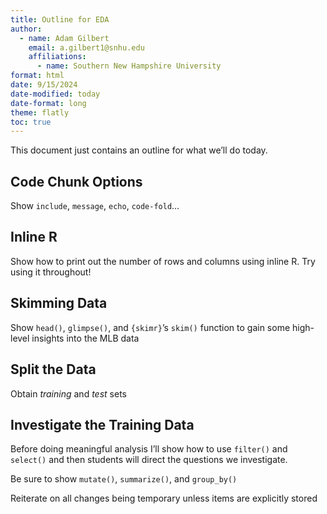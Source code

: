 ```yaml
---
title: Outline for EDA
author: 
  - name: Adam Gilbert
    email: a.gilbert1@snhu.edu
    affiliations: 
      - name: Southern New Hampshire University
format: html
date: 9/15/2024
date-modified: today
date-format: long
theme: flatly
toc: true
---
```


This document just contains an outline for what we'll do today.

## Code Chunk Options

Show `include`, `message`, `echo`, `code-fold`...

## Inline R

Show how to print out the number of rows and columns using inline R. Try using it throughout!

## Skimming Data

Show `head()`, `glimpse()`, and `{skimr}`'s `skim()` function to gain some high-level insights into the MLB data

## Split the Data

Obtain *training* and *test* sets

## Investigate the Training Data

Before doing meaningful analysis I'll show how to use `filter()` and `select()` and then students will direct the questions we investigate.

Be sure to show `mutate()`, `summarize()`, and `group_by()`

Reiterate on all changes being temporary unless items are explicitly stored


